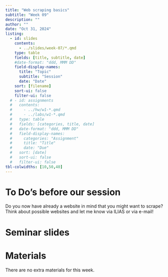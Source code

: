 ```yaml
---
title: "Web scraping basics"
subtitle: "Week 09"
description: ""
author: ""
date: "Oct 31, 2024"
listing:
  - id: slides
    contents:
      - ../slides/week-07/*.qmd
    type: table
    fields: [title, subtitle, date]
    #date-format: "ddd, MMM DD"
    field-display-names:
      title: "Topic"
      subtitle: "Session"
      date: "Date"
    sort: [filename]
    sort-ui: false
    filter-ui: false
  # - id: assignments
  #   contents:
  #     - ../hw/w1-*.qmd
  #     - ../labs/w1-*.qmd
  #   type: table
  #   fields: [categories, title, date]
  #   date-format: "ddd, MMM DD"
  #   field-display-names:
  #     categories: "Assignment"
  #     title: "Title"
  #     date: "Due"
  #   sort: [date]
  #   sort-ui: false
  #   filter-ui: false
tbl-colwidths: [10,50,40]
---
```


# To Do's before our session

Do you now have already a website in mind that you might want to scrape? Think about possible websites and let me know via ILIAS or via e-mail!

# Seminar slides

::: {#slides}
:::

# Materials

There are no extra materials for this week.
